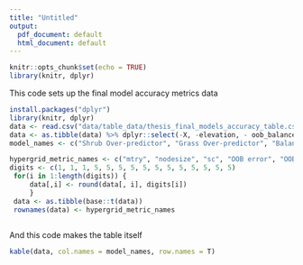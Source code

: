 ```yaml
---
title: "Untitled"
output:
  pdf_document: default
  html_document: default
---
```


```r
knitr::opts_chunk$set(echo = TRUE)
library(knitr, dplyr)
```

This code sets up the final model accuracy metrics data
```r
install.packages("dplyr")
library(knitr, dplyr)
data <- read.csv("data/table_data/thesis_final_models_accuracy_table.csv", stringsAsFactors = F, header = T)
data <- as.tibble(data) %>% dplyr::select(-X, -elevation, - oob_balanced, - ac_null, -ac_upper, -ac_lower, -mcnemar_p, -pos_pred_value, -neg_pred_value, -F1, -prevalence, -balanced_accuracy) 
model_names <- c("Shrub Over-predictor", "Grass Over-predictor", "Balanced")

hypergrid_metric_names <- c("mtry", "nodesize", "sc", "OOB error", "OOB error: grass", "OOB error: shrub", "Accuracy (validation)", "Kappa", "Accuracy p-value", "Sensitivity", "Specificity", "Precision", "Recall", "Detection Rate", "Detection Prevalence")
digits <- c(1, 1, 1, 5, 5, 5, 5, 5, 5, 5, 5, 5, 5, 5, 5)
 for(i in 1:length(digits)) { 
     data[,i] <- round(data[, i], digits[i])
     }
 data <- as.tibble(base::t(data))
 rownames(data) <- hypergrid_metric_names
 
```

And this code makes the table itself

```r
kable(data, col.names = model_names, row.names = T)
```

